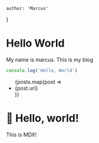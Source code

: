 
    author: 'Marcus'
}

# Hello World

My name is marcus. This is my blog

```js
console.log('Hello, World')
```

<ul>
{posts.map(post => <li><Link href={post.url}>{post.url}</Link></li>)}
</ul>

# :wave: Hello, world!

This is MDX!

<Donut value={1/3} />

